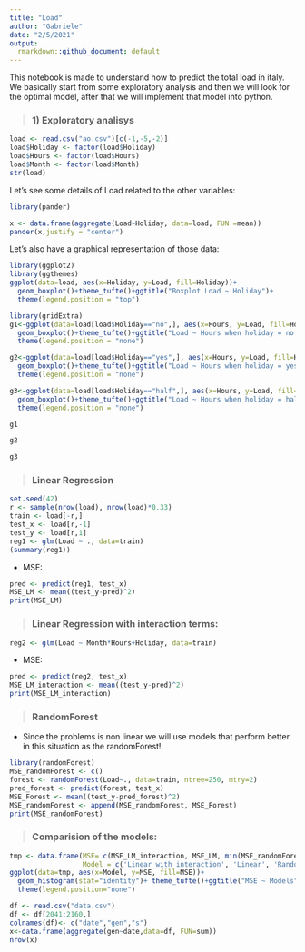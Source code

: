 ```yaml
---
title: "Load"
author: "Gabriele"
date: "2/5/2021"
output:
  rmarkdown::github_document: default
---
```


This notebook is made to understand how to predict the total load in italy.
We basically start from some exploratory analysis and then we will look for the optimal model, after that we will implement that model into python.

> ### 1) Exploratory analisys

```r
load <- read.csv("ao.csv")[c(-1,-5,-2)]
load$Holiday <- factor(load$Holiday)
load$Hours <- factor(load$Hours)
load$Month <- factor(load$Month)
str(load)
```
Let's see some details of Load related to the other variables:


```r
library(pander)

x <- data.frame(aggregate(Load~Holiday, data=load, FUN =mean)) 
pander(x,justify = "center")
```


 
 Let's also have a graphical representation of those data:
 
 
```r
library(ggplot2)
library(ggthemes)
ggplot(data=load, aes(x=Holiday, y=Load, fill=Holiday))+
  geom_boxplot()+theme_tufte()+ggtitle("Boxplot Load ~ Holiday")+
  theme(legend.position = "top")

```


```r
library(gridExtra)
g1<-ggplot(data=load[load$Holiday=="no",], aes(x=Hours, y=Load, fill=Hours))+
  geom_boxplot()+theme_tufte()+ggtitle("Load ~ Hours when holiday = no ")+
  theme(legend.position = "none")

g2<-ggplot(data=load[load$Holiday=="yes",], aes(x=Hours, y=Load, fill=Hours))+
  geom_boxplot()+theme_tufte()+ggtitle("Load ~ Hours when holiday = yes")+
  theme(legend.position = "none")

g3<-ggplot(data=load[load$Holiday=="half",], aes(x=Hours, y=Load, fill=Hours))+
  geom_boxplot()+theme_tufte()+ggtitle("Load ~ Hours when holiday = half ")+
  theme(legend.position = "none")

g1
```
```r
g2
```

```r
g3
```



> ### Linear Regression

```r
set.seed(42)
r <- sample(nrow(load), nrow(load)*0.33)
train <- load[-r,]
test_x <- load[r,-1]
test_y <- load[r,1]
reg1 <- glm(Load ~ ., data=train)
(summary(reg1))
```

- MSE:

```r
pred <- predict(reg1, test_x)
MSE_LM <- mean((test_y-pred)^2)
print(MSE_LM)
```

> ### Linear Regression with interaction terms:

```r
reg2 <- glm(Load ~ Month*Hours+Holiday, data=train)
```

- MSE:

```r
pred <- predict(reg2, test_x)
MSE_LM_interaction <- mean((test_y-pred)^2)
print(MSE_LM_interaction)
```

> ### RandomForest

- Since the problems is non linear we will use models that perform better in this situation as the randomForest!

```r
library(randomForest)
MSE_randomForest <- c()
forest <- randomForest(Load~., data=train, ntree=250, mtry=2)
pred_forest <- predict(forest, test_x)
MSE_Forest <- mean((test_y-pred_forest)^2)
MSE_randomForest <- append(MSE_randomForest, MSE_Forest)
print(MSE_randomForest)
```

> ### Comparision of the models:

```r
tmp <- data.frame(MSE= c(MSE_LM_interaction, MSE_LM, min(MSE_randomForest)),
                  Model = c('Linear_with_interaction', 'Linear', 'RandomForest'))
ggplot(data=tmp, aes(x=Model, y=MSE, fill=MSE))+
  geom_histogram(stat="identity")+ theme_tufte()+ggtitle("MSE ~ Models")+
  theme(legend.position="none")
```


```r
df <- read.csv("data.csv")
df <- df[2041:2160,]
colnames(df)<- c("date","gen","s")
x<-data.frame(aggregate(gen~date,data=df, FUN=sum))
nrow(x)
```

